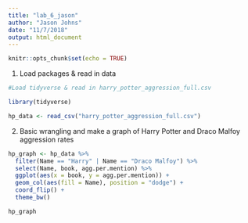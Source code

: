 ```yaml
---
title: "lab_6_jason"
author: "Jason Johns"
date: "11/7/2018"
output: html_document
---
```


```r
knitr::opts_chunk$set(echo = TRUE)
```

1. Load packages & read in data
```r

#Load tidyverse & read in harry_potter_aggression_full.csv

library(tidyverse)

hp_data <- read_csv("harry_potter_aggression_full.csv")

```

2. Basic wrangling and make a graph of Harry Potter and Draco Malfoy aggression rates

```r

hp_graph <- hp_data %>% 
  filter(Name == "Harry" | Name == "Draco Malfoy") %>% 
  select(Name, book, agg.per.mention) %>% 
  ggplot(aes(x = book, y = agg.per.mention)) +
  geom_col(aes(fill = Name), position = "dodge") +
  coord_flip() +
  theme_bw()

hp_graph

```



